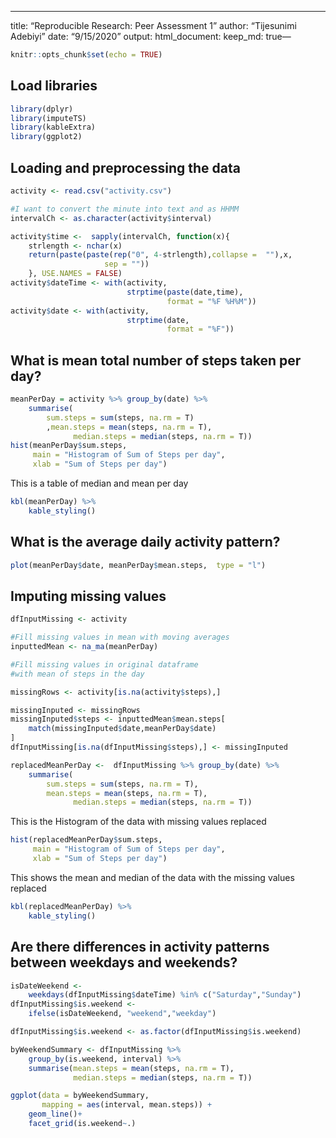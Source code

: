 ---
title: "Reproducible Research: Peer Assessment 1"
author: "Tijesunimi Adebiyi"
date: "9/15/2020"
output: 
  html_document:
    keep_md: true---


```r
knitr::opts_chunk$set(echo = TRUE)
```

## Load libraries  
```r
library(dplyr)
library(imputeTS)
library(kableExtra)
library(ggplot2)
```


## Loading and preprocessing the data  
```r
activity <- read.csv("activity.csv")

#I want to convert the minute into text and as HHMM
intervalCh <- as.character(activity$interval)

activity$time <-  sapply(intervalCh, function(x){
    strlength <- nchar(x)
    return(paste(paste(rep("0", 4-strlength),collapse =  ""),x, 
                     sep = ""))
    }, USE.NAMES = FALSE)
activity$dateTime <- with(activity,
                          strptime(paste(date,time),
                                   format = "%F %H%M"))
activity$date <- with(activity,
                          strptime(date,
                                   format = "%F"))


```



## What is mean total number of steps taken per day?  

```r
meanPerDay = activity %>% group_by(date) %>% 
    summarise(
        sum.steps = sum(steps, na.rm = T)
        ,mean.steps = mean(steps, na.rm = T),
              median.steps = median(steps, na.rm = T))
hist(meanPerDay$sum.steps,
     main = "Histogram of Sum of Steps per day",
     xlab = "Sum of Steps per day")
```
  
This is a table of median and mean per day  

```r
kbl(meanPerDay) %>% 
    kable_styling()
```

## What is the average daily activity pattern?  
```r
plot(meanPerDay$date, meanPerDay$mean.steps,  type = "l")
```



## Imputing missing values  
```r
dfInputMissing <- activity

#Fill missing values in mean with moving averages
inputtedMean <- na_ma(meanPerDay)

#Fill missing values in original dataframe
#with mean of steps in the day

missingRows <- activity[is.na(activity$steps),]

missingInputed <- missingRows
missingInputed$steps <- inputtedMean$mean.steps[
    match(missingInputed$date,meanPerDay$date)
]
dfInputMissing[is.na(dfInputMissing$steps),] <- missingInputed

replacedMeanPerDay <-  dfInputMissing %>% group_by(date) %>% 
    summarise(
        sum.steps = sum(steps, na.rm = T),
        mean.steps = mean(steps, na.rm = T),
              median.steps = median(steps, na.rm = T))

```

This is the Histogram of the data with missing values replaced  
```r

hist(replacedMeanPerDay$sum.steps,
     main = "Histogram of Sum of Steps per day",
     xlab = "Sum of Steps per day")
```


This shows the mean and median of the data with the missing values replaced  
```r

kbl(replacedMeanPerDay) %>% 
    kable_styling()
```


## Are there differences in activity patterns between weekdays and weekends?  
```r
isDateWeekend <- 
    weekdays(dfInputMissing$dateTime) %in% c("Saturday","Sunday")
dfInputMissing$is.weekend <- 
    ifelse(isDateWeekend, "weekend","weekday")

dfInputMissing$is.weekend <- as.factor(dfInputMissing$is.weekend)

byWeekendSummary <- dfInputMissing %>%
    group_by(is.weekend, interval) %>% 
    summarise(mean.steps = mean(steps, na.rm = T),
              median.steps = median(steps, na.rm = T))

ggplot(data = byWeekendSummary, 
       mapping = aes(interval, mean.steps)) +
    geom_line()+
    facet_grid(is.weekend~.)
```





